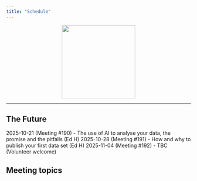 ```yaml
---
title: "Schedule"
---
```


<center>

![](img/pop-fisher-500x500.png){width="200"}

</center>

------------------------------------------------------------------------

## The Future

2025-10-21 (Meeting #190) - The use of AI to analyse your data, the promise and the pitfalls (Ed H) 
2025-10-28 (Meeting #191) - How and why to publish your first data set (Ed H)
2025-11-04 (Meeting #192) - TBC (Volunteer welcome)

## Meeting topics


